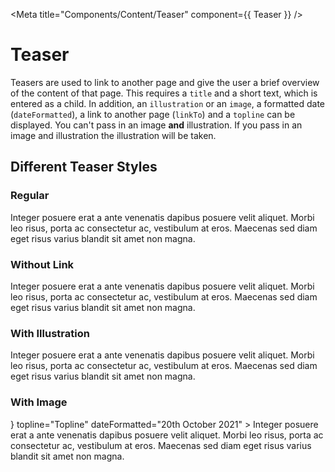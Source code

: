
<Meta title="Components/Content/Teaser" component={{ Teaser }} />

# Teaser

Teasers are used to link to another page and give the user a brief overview of the content of that page.
This requires a `title` and a short text, which is entered as a child.
In addition, an `illustration` or an `image`, a formatted date (`dateFormatted`), a link to another page (`linkTo`) and a `topline` can be displayed.
You can't pass in an image **and** illustration. If you pass in an image and illustration the illustration will be taken.

<ArgsTable of={Teaser} />

## Different Teaser Styles

### Regular

<Canvas>
  <Story name="Regular">
    <Teaser title="Teaser Title" linkTo="#">
      Integer posuere erat a ante venenatis dapibus posuere velit aliquet. Morbi
      leo risus, porta ac consectetur ac, vestibulum at eros. Maecenas sed diam
      eget risus varius blandit sit amet non magna.
    </Teaser>
  </Story>
</Canvas>

### Without Link

<Canvas>
  <Story name="Without Link">
    <Teaser title="Teaser Title">
      Integer posuere erat a ante venenatis dapibus posuere velit aliquet. Morbi
      leo risus, porta ac consectetur ac, vestibulum at eros. Maecenas sed diam
      eget risus varius blandit sit amet non magna.
    </Teaser>
  </Story>
</Canvas>

### With Illustration

<Canvas>
  <Story name="With Illustration">
    <Teaser title="Teaser Title" linkTo="#" illustration="radar_030">
      Integer posuere erat a ante venenatis dapibus posuere velit aliquet. Morbi
      leo risus, porta ac consectetur ac, vestibulum at eros. Maecenas sed diam
      eget risus varius blandit sit amet non magna.
    </Teaser>
  </Story>
</Canvas>

### With Image

<Canvas>
  <Story name="With Image">
    <Teaser
      title="Teaser Title"
      linkTo="#"
      image={
        <img
          style={{ width: '100%' }}
          src={'https://picsum.photos/seed/sy-image/600/400'}
          alt=""
        />
      }
      topline="Topline"
      dateFormatted="20th October 2021"
    >
      Integer posuere erat a ante venenatis dapibus posuere velit aliquet. Morbi
      leo risus, porta ac consectetur ac, vestibulum at eros. Maecenas sed diam
      eget risus varius blandit sit amet non magna.
    </Teaser>
  </Story>
</Canvas>
